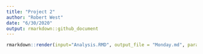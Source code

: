```yaml
---
title: "Project 2"
author: "Robert West"
date: "6/30/2020"
output: rmarkdown::github_document
---
```


```r
rmarkdown::render(input="Analysis.RMD", output_file = "Monday.md", params = list(day="monday"))
```







